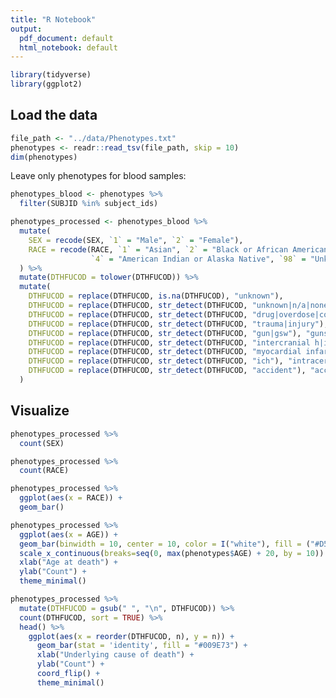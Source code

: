 ```yaml
---
title: "R Notebook"
output:
  pdf_document: default
  html_notebook: default
---
```



```r
library(tidyverse)
library(ggplot2)
```

## Load the data

```r
file_path <- "../data/Phenotypes.txt"
phenotypes <- readr::read_tsv(file_path, skip = 10)
dim(phenotypes)
```

Leave only phenotypes for blood samples:

```r
phenotypes_blood <- phenotypes %>%
  filter(SUBJID %in% subject_ids)
```

```r
phenotypes_processed <- phenotypes_blood %>%
  mutate(
    SEX = recode(SEX, `1` = "Male", `2` = "Female"),
    RACE = recode(RACE, `1` = "Asian", `2` = "Black or African American", `3` = "White",
                  `4` = "American Indian or Alaska Native", `98` = "Unknown", `99` = "Unknown")
  ) %>%
  mutate(DTHFUCOD = tolower(DTHFUCOD)) %>%
  mutate(
    DTHFUCOD = replace(DTHFUCOD, is.na(DTHFUCOD), "unknown"),
    DTHFUCOD = replace(DTHFUCOD, str_detect(DTHFUCOD, "unknown|n/a|none"), "unknown"),
    DTHFUCOD = replace(DTHFUCOD, str_detect(DTHFUCOD, "drug|overdose|cocaine|alcohol|etoh abuse"), "substances abuse"),
    DTHFUCOD = replace(DTHFUCOD, str_detect(DTHFUCOD, "trauma|injury"), "trauma"),
    DTHFUCOD = replace(DTHFUCOD, str_detect(DTHFUCOD, "gun|gsw"), "gunshot"),
    DTHFUCOD = replace(DTHFUCOD, str_detect(DTHFUCOD, "intercranial h|intracranial h|intracranial; h"), "intracranial hemorrhage"),
    DTHFUCOD = replace(DTHFUCOD, str_detect(DTHFUCOD, "myocardial infarction|mi|heart attack|heart failure|cardiac arrest|heart disease|cardiovascular|arrest; cardiac"), "cardiovascular"),
    DTHFUCOD = replace(DTHFUCOD, str_detect(DTHFUCOD, "ich"), "intracerebral hemorrhage"),
    DTHFUCOD = replace(DTHFUCOD, str_detect(DTHFUCOD, "accident"), "accident"),
  )
```

## Visualize

```r
phenotypes_processed %>%
  count(SEX)
```

```r
phenotypes_processed %>%
  count(RACE)

phenotypes_processed %>%
  ggplot(aes(x = RACE)) +
  geom_bar()
```

```r
phenotypes_processed %>%
  ggplot(aes(x = AGE)) +
  geom_bar(binwidth = 10, center = 10, color = I("white"), fill = ("#D55E00")) +
  scale_x_continuous(breaks=seq(0, max(phenotypes$AGE) + 20, by = 10)) +
  xlab("Age at death") +
  ylab("Count") +
  theme_minimal()
```

```r
phenotypes_processed %>%
  mutate(DTHFUCOD = gsub(" ", "\n", DTHFUCOD)) %>%
  count(DTHFUCOD, sort = TRUE) %>%
  head() %>%
    ggplot(aes(x = reorder(DTHFUCOD, n), y = n)) +
      geom_bar(stat = 'identity', fill = "#009E73") +
      xlab("Underlying cause of death") +
      ylab("Count") +
      coord_flip() +
      theme_minimal()
```



